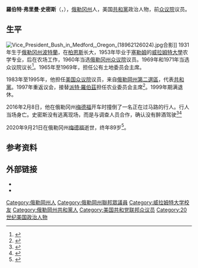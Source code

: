 {{Infobox officeholder
| name         = 羅伯特·弗里曼·史密斯
| native_name  = Robert Freeman Smith
| image        = Robert Freeman Smith.png
| office       = 美国众议院农业委员会主席
| term_start   = 1997年1月3日
| term_end     = 1999年1月3日
| predecessor  = [[派特·羅伯茲|派特·羅伯茲]]
| successor    = [[拉里·康貝斯特|拉里·康貝斯特]]
| state1       = [[俄勒冈州|俄勒冈州]]
| district1    = {{ushr|OR|2|2}}
| term_start1  = 1997年1月3日
| term_end1    = 1999年1月3日
| predecessor1 = {{tsl|en|Wes Cooley|韦斯·库利}}
| successor1   = [[格雷格·瓦爾登|格雷格·瓦爾登]]
| term_start2  = 1983年1月3日
| term_end2    = 1995年1月3日
| predecessor2 = {{tsl|en|Denny Smith|丹尼·史密斯}}
| successor2   = 韦斯·库利
| office3      = [[俄勒冈州众议院|俄勒冈州众议院]]议长
| term_start3  = 1969年
| term_end3    = 1973年
| predecessor3 = 
| successor3   = 
| state_house4 = 俄勒冈州
| district4    = 26
| term4        = 1961年－1973年
| birth_date   = {{birth date|1931|6|16|mf=y}}
| birth_place  = {{USA}}俄勒冈州[[波特蘭_(俄勒岡州)|波特蘭]]
| death_date   = {{death date and age |2020|09|21|1931|6|16}}
| death_place  = {{USA}}俄勒冈州[[梅德福_(俄勒冈州)|梅德福]]
| nationality  = {{USA}}
| party        = [[共和黨_(美國)|共和黨]]
}}
'''羅伯特·弗里曼·史密斯'''（{{lang-en|Robert Freeman Smith}}，{{bd|1931年|6月16日|2020年|9月21日|catIdx=Smith}}），[[俄勒冈州|俄勒冈州]]人，美国[[共和黨_(美國)|共和黨]]政治人物，前[[美国众议院|众议院]]议员。

==生平==
[[File:Vice_President_Bush_in_Medford,_Oregon_(18962126024).jpg|thumb]]合影]]
1931年生于[[俄勒冈州|俄勒冈州]][[波特蘭_(俄勒岡州)|波特蘭]]，在[[柏恩斯_(俄勒岡州)|柏恩斯]]长大，1953年毕业于[[塞勒姆_(俄勒冈州)|塞勒姆]]的[[威拉姆特大學|威拉姆特大學]]农学专业，后在农场工作，1960年当选[[俄勒冈州众议院|俄勒冈州众议院]]议员。1969年和1971年当选众议院议长<ref>{{cite web|url=https://sos.oregon.gov/blue-book/Documents/elections/history-officials.pdf |title=Oregon Blue Book: Earliest Authorities in Oregon - Speakers of the House of Representatives of Oregon|work=Oregon Secretary of State}}</ref>。1965年至1969年，担任公有土地委员会主席。

1983年至1995年，他担任[[美国众议院|美国众议院]]议员，来自[[俄勒岡州第二國會選區|俄勒岡州第二選區]]，代表[[共和黨_(美國)|共和黨]]。1997年重返议会，接替[[派特·羅伯茲|派特·羅伯茲]]担任农业委员会主席<ref>{{cite news|last=Fattig|first=Paul|title=Former congressman, felon Cooley may run for office again|publisher=Mail Tribune News|date=1998-03|url=http://archive.mailtribune.com/archive/98/mar98/3698n1.htm}}</ref>。1999年期满退休。

2016年2月8日，他在俄勒冈州[[梅德福_(俄勒冈州)|梅德福]]开车时撞倒了一名正在过马路的行人。行人当场身亡。史密斯没有逃离现场，而是与调查人员合作，确认没有醉酒驾驶<ref>{{cite news|url=https://www.wweek.com/news/2016/02/09/former-oregon-congressman-bob-smith-fatally-injured-a-pedestrian/|title=Former Oregon Congressman Bob Smith Fatally Injured a Pedestrian|date=2016-02-09|first=Nigel|last=Jaquiss|work=Willamette Week|accessdate=2019-07-03}}</ref><ref>{{cite news|url=https://www.oregonlive.com/politics/2016/02/former_us_rep_bob_smith_kills.html|title=Former U.S. Rep. Bob Smith kills pedestrian in Medford|date=2016-02-09|work=The Oregonian|accessdate=2019-07-03}}</ref>

2020年9月21日在俄勒冈州[[梅德福_(俄勒冈州)|梅德福]]逝世，终年89岁<ref>{{cite news|url=https://www.oregonlive.com/politics/2020/09/former-oregon-congressman-bob-smith-dies-at-89.html|title=Former Oregon Congressman Bob Smith Dies at 89|last=Ramakrishnan|first=Jayati|publisher=OregonLive.com|date=2020-09-21|accessdate=2020-09-21}}</ref>。

==参考资料==
{{reflist|30em}}

==外部链接==
*{{CongLinks|congbio=S000607}}
* {{C-SPAN|robertbobsmith}}

{{s-start}}
{{s-off}}
{{succession box
|title=[[美国众议院农业委员会|美国众议院农业委员会]]主席
|before=[[派特·羅伯茲|派特·羅伯茲]]<br>堪萨斯州
|years=1997年－1999年
|after=[[拉里·康貝斯特|拉里·康貝斯特]]<br>德克萨斯州
}}
{{s-end}}
{{Authority control}}

{{DEFAULTSORT:Smith, Robert Freeman}}
[[Category:俄勒岡州人|Category:俄勒岡州人]]
[[Category:俄勒岡州聯邦眾議員|Category:俄勒岡州聯邦眾議員]]
[[Category:威拉姆特大学校友|Category:威拉姆特大学校友]]
[[Category:俄勒岡州共和黨人|Category:俄勒岡州共和黨人]]
[[Category:美国共和党联邦众议员|Category:美国共和党联邦众议员]]
[[Category:20世纪美国政治人物|Category:20世纪美国政治人物]]